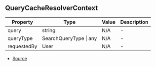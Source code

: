 ## QueryCacheResolverContext


| Property | Type | Value | Description |
| ----------- | ----------- | ----------- | ----------- |
| query | string | N/A | - |
| queryType | SearchQueryType \| any | N/A | - |
| requestedBy | User | N/A | - |


- [Source](https://github.com/Androz2091/discord-player/blob/caddfb3/packages/discord-player/src/utils/QueryCache.ts#L86)